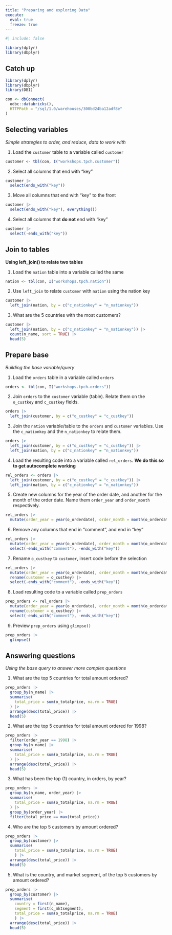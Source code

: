 ```yaml
---
title: "Preparing and exploring Data"
execute: 
  eval: true
  freeze: true
---
```


```r
#| include: false

library(dplyr)
library(dbplyr)
```

## Catch up {.unnumbered}

```r
library(dplyr)
library(dbplyr)
library(DBI)

con <- dbConnect(
  odbc::databricks(),
  HTTPPath = "/sql/1.0/warehouses/300bd24ba12adf8e"
)

```

## Selecting variables
*Simple strategies to order, and reduce, data to work with*

1. Load the `customer` table to a variable called `customer` 

```r
customer <- tbl(con, I("workshops.tpch.customer"))
```
2. Select all columns that end with "key"

```r
customer |> 
  select(ends_with("key"))
```

3. Move all columns that end with "key" to the front

```r
customer |> 
  select(ends_with("key"), everything())
```

4. Select all columns that **do not** end with "key"

```r
customer |> 
  select(-ends_with("key"))
```


## Join to tables
**Using left_join() to relate two tables**

1. Load the `nation` table into a variable called the same

```r
nation <- tbl(con, I("workshops.tpch.nation"))
```

2. Use `left_join` to relate `customer` with `nation` using the nation key 

```r
customer |> 
  left_join(nation, by = c("c_nationkey" = "n_nationkey"))
```

3. What are the 5 countries with the most customers?

```r
customer |> 
  left_join(nation, by = c("c_nationkey" = "n_nationkey")) |> 
  count(n_name, sort = TRUE) |> 
  head(5)
```

## Prepare base 
*Building the base variable/query*

1. Load the `orders` table in a variable called `orders`

```r
orders <- tbl(con, I("workshops.tpch.orders"))
```

2. Join `orders` to the `customer` variable (table). Relate them on the
`o_custkey` and `c_custkey` fields.

```r
orders |> 
  left_join(customer, by = c("o_custkey" = "c_custkey"))
```

3. Join the `nation` variable/table to the `orders` and `customer` variables. 
Use the `c_nationkey` and the `n_nationkey` to relate them.

```r
orders |> 
  left_join(customer, by = c("o_custkey" = "c_custkey")) |> 
  left_join(nation, by = c("c_nationkey" = "n_nationkey"))
```

4. Load the resulting code into a variable called `rel_orders`. **We do this 
so to get autocomplete working**

```r
rel_orders <- orders |> 
  left_join(customer, by = c("o_custkey" = "c_custkey")) |> 
  left_join(nation, by = c("c_nationkey" = "n_nationkey"))
```

5. Create new columns for the year of the order date, and another for the
month of the order date. Name them `order_year` and `order_month` respectively.

```r
rel_orders |> 
  mutate(order_year = year(o_orderdate), order_month = month(o_orderdate))
```

6. Remove any columns that end in "comment", and end in "key"

```r
rel_orders |> 
  mutate(order_year = year(o_orderdate), order_month = month(o_orderdate)) |> 
  select(-ends_with("comment"), -ends_with("key")) 
```

7. Rename `o_custkey` to `customer`, insert code before the selection

```r
rel_orders |> 
  mutate(order_year = year(o_orderdate), order_month = month(o_orderdate)) |> 
  rename(customer = o_custkey) |> 
  select(-ends_with("comment"), -ends_with("key")) 
```

8. Load resulting code to a variable called `prep_orders`

```r
prep_orders <- rel_orders |> 
  mutate(order_year = year(o_orderdate), order_month = month(o_orderdate)) |> 
  rename(customer = o_custkey) |> 
  select(-ends_with("comment"), -ends_with("key")) 
```

9. Preview `prep_orders` using `glimpse()`

```r
prep_orders |> 
  glimpse()
```


## Answering questions
*Using the base query to answer more complex questions*

1. What are the top 5 countries for total amount ordered?

```r
prep_orders |> 
  group_by(n_name) |> 
  summarise(
    total_price = sum(o_totalprice, na.rm = TRUE)
  ) |> 
  arrange(desc(total_price)) |> 
  head(5)
```
2. What are the top 5 countries for total amount ordered for 1998?

```r
prep_orders |> 
  filter(order_year == 1998) |> 
  group_by(n_name) |> 
  summarise(
    total_price = sum(o_totalprice, na.rm = TRUE)
  ) |> 
  arrange(desc(total_price)) |> 
  head(5)
```

3. What has been the top (1) country, in orders, by year?

```r
prep_orders |> 
  group_by(n_name, order_year) |> 
  summarise(
    total_price = sum(o_totalprice, na.rm = TRUE)
  ) |> 
  group_by(order_year) |> 
  filter(total_price == max(total_price))
```
4. Who are the top 5 customers by amount ordered?

```r
prep_orders |> 
  group_by(customer) |> 
  summarise(
    total_price = sum(o_totalprice, na.rm = TRUE)
    ) |> 
  arrange(desc(total_price)) |> 
  head(5)
```

5. What is the country, and market segment, of the top 5 customers by amount ordered?

```r
prep_orders |> 
  group_by(customer) |> 
  summarise(
    country = first(n_name), 
    segment = first(c_mktsegment),
    total_price = sum(o_totalprice, na.rm = TRUE)
    ) |> 
  arrange(desc(total_price)) |> 
  head(5)
```
